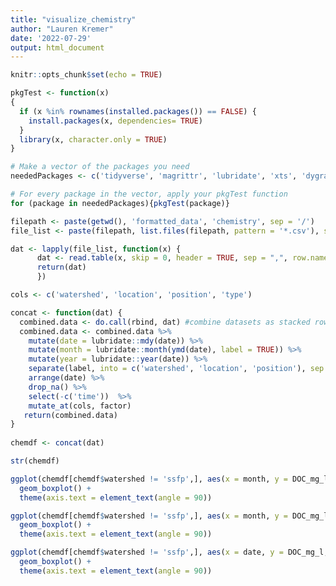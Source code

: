 ```yaml
---
title: "visualize_chemistry"
author: "Lauren Kremer"
date: '2022-07-29'
output: html_document
---
```


```r
knitr::opts_chunk$set(echo = TRUE)

pkgTest <- function(x)
{
  if (x %in% rownames(installed.packages()) == FALSE) {
    install.packages(x, dependencies= TRUE)
  }
  library(x, character.only = TRUE)
}

# Make a vector of the packages you need
neededPackages <- c('tidyverse', 'magrittr', 'lubridate', 'xts', 'dygraphs', 'ggrepel','knitr', 'plotly') #tools for plot titles 

# For every package in the vector, apply your pkgTest function
for (package in neededPackages){pkgTest(package)}

```

```r

filepath <- paste(getwd(), 'formatted_data', 'chemistry', sep = '/')
file_list <- paste(filepath, list.files(filepath, pattern = '*.csv'), sep= '/')

dat <- lapply(file_list, function(x) {
      dat <- read.table(x, skip = 0, header = TRUE, sep = ",", row.names = NULL, as.is = TRUE) 
      return(dat)
      }) 

cols <- c('watershed', 'location', 'position', 'type')

concat <- function(dat) {
  combined.data <- do.call(rbind, dat) #combine datasets as stacked rows
  combined.data <- combined.data %>%
    mutate(date = lubridate::mdy(date)) %>% 
    mutate(month = lubridate::month(ymd(date), label = TRUE)) %>%
    mutate(year = lubridate::year(date)) %>%
    separate(label, into = c('watershed', 'location', 'position'), sep = '_', remove = TRUE) %>%
    arrange(date) %>% 
    drop_na() %>%
    select(-c('time'))  %>% 
    mutate_at(cols, factor)
   return(combined.data)
}
  
chemdf <- concat(dat)

str(chemdf)
```

```r
ggplot(chemdf[chemdf$watershed != 'ssfp',], aes(x = month, y = DOC_mg_l, fill = watershed)) +
  geom_boxplot() +
  theme(axis.text = element_text(angle = 90))
```

```r
ggplot(chemdf[chemdf$watershed != 'ssfp',], aes(x = month, y = DOC_mg_l, fill = position)) +
  geom_boxplot() +
  theme(axis.text = element_text(angle = 90))

```

```r
ggplot(chemdf[chemdf$watershed != 'ssfp',], aes(x = date, y = DOC_mg_l, fill = position)) +
  geom_boxplot() +
  theme(axis.text = element_text(angle = 90))

```
